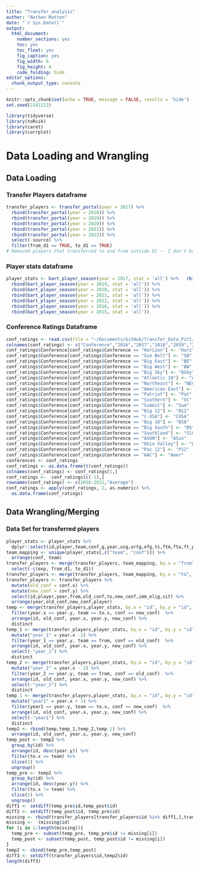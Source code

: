 ```yaml
---
title: "Transfer_analysis"
author: "Nathan Matten"
date: "`r Sys.Date()`"
output:
  html_document: 
    number_sections: yes
    toc: yes
    toc_float: yes
    fig_caption: yes
    fig_width: 6
    fig_height: 4
    code_folding: hide
editor_options: 
  chunk_output_type: console
---
```


```r
knitr::opts_chunk$set(echo = TRUE, message = FALSE, results = 'hide')
set.seed(2141122)
```

```r
library(tidyverse)
library(toRvik)
library(caret)
library(corrplot)
```

# Data Loading and Wrangling
## Data Loading
### Transfer Players dataframe
```r
transfer_players <- transfer_portal(year = 2017) %>% 
  rbind(transfer_portal(year = 2018)) %>% 
  rbind(transfer_portal(year = 2019)) %>% 
  rbind(transfer_portal(year = 2020)) %>% 
  rbind(transfer_portal(year = 2021)) %>% 
  rbind(transfer_portal(year = 2022)) %>% 
  select(-source) %>% 
  filter(from_d1 == TRUE, to_d1 == TRUE)
# Removed players that transferred to and from outside D1 -- I don't believe they're part of our study currently (but they can definitely be added back in)... although this removes about 900 player transfers
```
### Player stats dataframe
```r
player_stats <- bart_player_season(year = 2017, stat = 'all') %>%   rbind(bart_player_season(year = 2018, stat = 'all')) %>%
  rbind(bart_player_season(year = 2019, stat = 'all')) %>%
  rbind(bart_player_season(year = 2020, stat = 'all')) %>%
  rbind(bart_player_season(year = 2021, stat = 'all')) %>%
  rbind(bart_player_season(year = 2022, stat = 'all')) %>% 
  rbind(bart_player_season(year = 2016, stat = 'all')) %>% 
  rbind(bart_player_season(year = 2015, stat = 'all'))
```
### Conference Ratings Dataframe
```r
conf_ratings <- read.csv(file = "~/Documents/GitHub/Transfer_Data_Pitt/kenpom_ratings_16_22.csv")
colnames(conf_ratings) <- c("Conference","2016","2017","2018","2019","2020","2021","2022")
conf_ratings$Conference[conf_ratings$Conference == "Horizon"] <- "Horz" 
conf_ratings$Conference[conf_ratings$Conference == "Sun Belt"] <- "SB"
conf_ratings$Conference[conf_ratings$Conference == "Big East"] <- "BE"
conf_ratings$Conference[conf_ratings$Conference == "Big West"] <- "BW"
conf_ratings$Conference[conf_ratings$Conference == "Big Sky"] <- "BSky" 
conf_ratings$Conference[conf_ratings$Conference == "Atlantic 10"] <- "A10"
conf_ratings$Conference[conf_ratings$Conference == "Northeast"] <- "NEC"
conf_ratings$Conference[conf_ratings$Conference == "American East"] <- "AE"
conf_ratings$Conference[conf_ratings$Conference == "Patriot"] <- "Pat"
conf_ratings$Conference[conf_ratings$Conference == "Southern"] <- "SC"
conf_ratings$Conference[conf_ratings$Conference == "Summit"] <- "Sum"
conf_ratings$Conference[conf_ratings$Conference == "Big 12"] <- "B12"
conf_ratings$Conference[conf_ratings$Conference == "C-USA"] <- "CUSA"
conf_ratings$Conference[conf_ratings$Conference == "Big 10"] <- "B10"
conf_ratings$Conference[conf_ratings$Conference == "Big South"] <- "BSth" 
conf_ratings$Conference[conf_ratings$Conference == "Southland"] <- "Slnd" 
conf_ratings$Conference[conf_ratings$Conference == "ASUN"] <- "ASun" 
conf_ratings$Conference[conf_ratings$Conference == "Ohio Valley"] <- "OVC"
conf_ratings$Conference[conf_ratings$Conference == "Pac 12"] <- "P12"
conf_ratings$Conference[conf_ratings$Conference == "AAC"] <- "Amer"
conferences <- conf_ratings
conf_ratings <- as.data.frame(t(conf_ratings))
colnames(conf_ratings) <- conf_ratings[1,]
conf_ratings <-  conf_ratings[c(-1),]
rownames(conf_ratings) <- c(2016:2022,"Average")
conf_ratings <- apply(conf_ratings, 2, as.numeric) %>% 
  as.data.frame(conf_ratings) 
```

## Data Wrangling/Merging
### Data Set for transferred players
```r
player_stats <- player_stats %>% 
  dplyr::select(id,player,team,conf,g,year,usg,ortg,efg,ts,ftm,fta,ft_pct,two_m,two_a,two_pct,three_m,three_a,three_pct,oreb_rate,dreb_rate,bpm,ast,ast_to,to,blk,stl)
team_mapping <- unique(player_stats[,c("team", "conf")]) %>% 
  arrange(conf, team)
transfer_players <- merge(transfer_players, team_mapping, by.x = "from", by.y = "team", all.x = TRUE, all.y = FALSE) %>% 
  select(-c(exp, from_d1, to_d1))
transfer_players <- merge(transfer_players, team_mapping, by.x = "to", by.y = "team", all.x = TRUE, all.y = FALSE)
transfer_players <- transfer_players %>% 
  mutate(old_conf = conf.x) %>% 
  mutate(new_conf = conf.y) %>% 
  select(id,player,year,from,old_conf,to,new_conf,imm_elig,sit) %>% 
  arrange(year,old_conf,new_conf,player)
temp <- merge(transfer_players,player_stats, by.x = "id", by.y = "id", all.x = TRUE)  %>% 
  filter(year.x == year.y, team == to.x, conf == new_conf)  %>% 
  arrange(id, old_conf, year.x, year.y, new_conf) %>% 
  distinct
temp_1 <- merge(transfer_players,player_stats, by.x = "id", by.y = "id", all.x = TRUE)  %>% 
  mutate("year_1" = year.x -1) %>% 
  filter(year_1 == year.y, team == from, conf == old_conf)  %>% 
  arrange(id, old_conf, year.x, year.y, new_conf) %>% 
  select(-"year_1") %>% 
  distinct
temp_2 <- merge(transfer_players,player_stats, by.x = "id", by.y = "id", all.x = TRUE)  %>% 
  mutate("year_2" = year.x - 2) %>% 
  filter(year_2 == year.y, team == from, conf == old_conf)  %>% 
  arrange(id, old_conf, year.x, year.y, new_conf) %>% 
  select(-"year_2") %>% 
  distinct
temp.1 <- merge(transfer_players,player_stats, by.x = "id", by.y = "id", all.x = TRUE)  %>% 
  mutate("year1" = year.x + 1) %>% 
  filter(year1 == year.y, team == to.x, conf == new_conf)  %>% 
  arrange(id, old_conf, year.x, year.y, new_conf) %>% 
  select(-"year1") %>%
  distinct
temp2 <- rbind(temp,temp_1,temp_2,temp.1) %>% 
  arrange(id, old_conf, year.x, year.y, new_conf)
temp_post <- temp2 %>% 
  group_by(id) %>%
  arrange(id, desc(year.y)) %>% 
  filter(to.x == team) %>% 
  slice(1) %>% 
  ungroup()
temp_pre <- temp2 %>% 
  group_by(id) %>%
  arrange(id, desc(year.y)) %>% 
  filter(to.x != team) %>% 
  slice(1) %>% 
  ungroup()
diff1 <- setdiff(temp_pre$id,temp_post$id)
diff2 <- setdiff(temp_post$id, temp_pre$id)
missing <- rbind(transfer_players[transfer_players$id %in% diff1,],transfer_players[transfer_players$id %in% diff2,])
missing <-  (missing$id)
for (i in 1:length(missing)){
  temp_pre <- subset(temp_pre, temp_pre$id != missing[i])
  temp_post <- subset(temp_post, temp_post$id != missing[i])
}
temp2 <- cbind(temp_pre,temp_post)
diff3 <- setdiff(transfer_players$id,temp2$id)
length(diff3)
```

